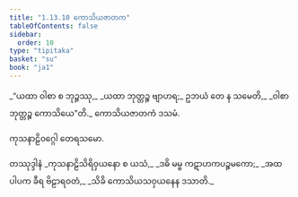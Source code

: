 ```yaml
---
title: "1.13.10 ကောသိယဇာတက"
tableOfContents: false
sidebar:
  order: 10
type: "tipitaka"
basket: "su"
book: "ja1"
---
```



<DynamicBreadcrumb />

<Division number="130" book="ja1" e="ch" v="22" p="30">

<Paragraph number="287" type="verses" book="ja1">
_“ယထာ ဝါစာ စ ဘုဉ္ဇဿု,_  
_ယထာ ဘုတ္တဉ္စ ဗျာဟရ;_  
ဥဘယံ တေ န သမေတိ,_  
_ဝါစာ ဘုတ္တဉ္စ ကောသိယေ”တိ._  


</Paragraph>
</Division>

<Paragraph number="288" type="center" book="ja1">
ကောသိယဇာတကံ ဒသမံ.

  
ကုသနာဠိဝဂ္ဂေါ တေရသမော.



</Paragraph>

<Paragraph number="289" type="center" book="ja1">
တဿုဒ္ဒါနံ


</Paragraph>

<Paragraph number="290" type="verses" book="ja1">
_ကုသနာဠိသိရိဝှယနော စ ယသံ,_  
_ဒဓိ မမ္ဗ ကဋာဟကပဉ္စမကော;_  
_အထ ပါပက ခီရ ဗိဠာရဝတံ,_  
_သိခိ ကောသိယသဝှယနေန ဒသာတိ._
</Paragraph>